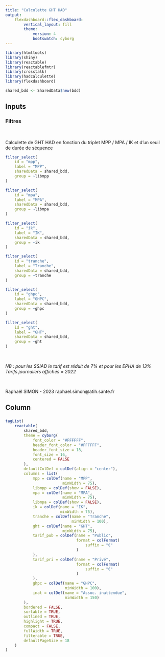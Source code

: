```yaml
---
title: "Calculette GHT HAD"
output:
    flexdashboard::flex_dashboard:
        vertical_layout: fill
        theme:
            version: 4
            bootswatch: cyborg
---
```


```r
library(htmltools)
library(shiny)
library(reactable)
library(reactablefmtr)
library(crosstalk)
library(hadcalculette)
library(flexdashboard)
```

<!-- Load the data -->

```r
shared_bdd <- SharedData$new(bdd)
```

Inputs {.sidebar}
-------------------------------------

### Filtres

<br>

Calculette de GHT HAD en fonction du triplet MPP / MPA / IK et d'un seuil de durée de séquence

```r
filter_select(
    id = "mpp",
    label = "MPP",
    sharedData = shared_bdd,
    group = ~libmpp
)
```

```r
filter_select(
    id = "mpa",
    label = "MPA",
    sharedData = shared_bdd,
    group = ~libmpa
)
```

```r
filter_select(
    id = "ik",
    label = "IK",
    sharedData = shared_bdd,
    group = ~ik
)
```

```r
filter_select(
    id = "tranche",
    label = "Tranche",
    sharedData = shared_bdd,
    group = ~tranche
)
```

```r
filter_select(
    id = "ghpc",
    label = "GHPC",
    sharedData = shared_bdd,
    group = ~ghpc
)
```

```r
filter_select(
    id = "ght",
    label = "GHT",
    sharedData = shared_bdd,
    group = ~ght
)
```

<br>

<i>NB : pour les SSIAD le tarif est réduit de 7% et pour les EPHA de 13%  
Tarifs journaliers affichés = 2022</i>

<br>

Raphaël SIMON - 2023
raphael.simon@atih.sante.fr

Column
-------------------------------------

### 

```r
tagList(
    reactable(
        shared_bdd,
        theme = cyborg(
            font_color = "#FFFFFF",
            header_font_color = "#FFFFFF",
            header_font_size = 18,
            font_size = 16,
            centered = FALSE
        ),
        defaultColDef = colDef(align = "center"),
        columns = list(
            mpp = colDef(name = "MPP",
                         minWidth = 75),
            libmpp = colDef(show = FALSE),
            mpa = colDef(name = "MPA",
                         minWidth = 75),
            libmpa = colDef(show = FALSE),
            ik = colDef(name = "IK",
                        minWidth = 75),
            tranche = colDef(name = "Tranche",
                             minWidth = 100),
            ght = colDef(name = "GHT",
                         minWidth = 75),
            tarif_pub = colDef(name = "Public", 
                               format = colFormat(
                                   suffix = "€"
                               )
            ),
            tarif_pri = colDef(name = "Privé",
                               format = colFormat(
                                   suffix = "€"
                               )
            ),
            ghpc = colDef(name = "GHPC",
                          minWidth = 100),
            inat = colDef(name = "Assoc. inattendue",
                          minWidth = 150)
        ),
        bordered = FALSE,
        sortable = TRUE,
        outlined = TRUE,
        highlight = TRUE,
        compact = FALSE,
        fullWidth = TRUE,
        filterable = TRUE, 
        defaultPageSize = 18
    )
)
```